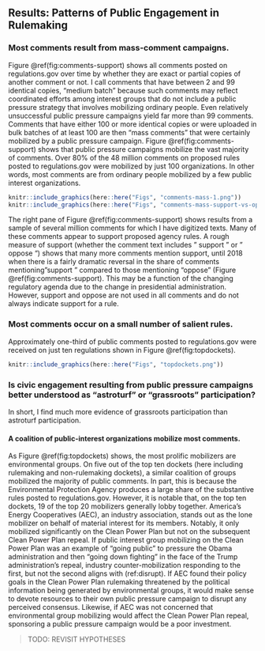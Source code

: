 ## Results: Patterns of Public Engagement in Rulemaking {#why-results}


### Most comments result from mass-comment campaigns.

Figure
\@ref(fig:comments-support) shows all comments posted on
regulations.gov over time by whether they are exact or partial copies of
another comment or not. I call comments that have between 2 and 99
identical copies, "medium batch" because such comments may reflect
coordinated efforts among interest groups that do not include a public
pressure strategy that involves mobilizing ordinary people. Even relatively unsuccessful public pressure campaigns yield far more than 99 comments. Comments that have either 100 or more identical copies or were uploaded in bulk batches of at least 100 are then "mass comments" that were certainly mobilized by a public pressure campaign. Figure \@ref(fig:comments-support) shows that public pressure campaigns mobilize the vast majority of comments. Over 80% of the 48 million comments on proposed rules posted to regulations.gov were mobilized by just 100 organizations. In other words, most comments are from ordinary people mobilized by a few public interest organizations.

```r

knitr::include_graphics(here::here("Figs", "comments-mass-1.png"))
knitr::include_graphics(here::here("Figs", "comments-mass-support-vs-oppose-1.png"))
```


The right pane of Figure
\@ref(fig:comments-support) shows results from a sample of several
million comments for which I have digitized texts. Many of these
comments appear to support proposed agency rules. A rough measure of
support (whether the comment text includes " support " or " oppose ")
shows that many more comments mention support, until 2018 when there is
a fairly dramatic reversal in the share of comments mentioning "support
" compared to those mentioning "oppose " (Figure \@ref(fig:comments-support). This may be a function of the
changing regulatory agenda due to the change in presidential
administration. However, support and oppose are not used in all comments
and do not always indicate support for a rule. <!-- (see figures
\@ref(fig:sentiment-2018) and
\@ref(fig:sentiment-2016) in the appendix for a sample of comments
on several rules in 2016 and 2018).-->

### Most comments occur on a small number of salient rules.

Approximately one-third of public comments posted to regulations.gov
were received on just ten regulations shown in Figure
\@ref(fig:topdockets).

```r

knitr::include_graphics(here::here("Figs", "topdockets.png"))
```


### Is civic engagement resulting from public pressure campaigns better understood as "astroturf" or "grassroots" participation?

In short, I find much more evidence of grassroots participation than astroturf participation.


#### A coalition of public-interest organizations mobilize most comments.

As Figure \@ref(fig:topdockets) shows, the most prolific mobilizers are
environmental groups. On five out of the top ten dockets (here including
rulemaking and non-rulemaking dockets), a similar coalition of groups
mobilized the majority of public comments. In part, this is because the
Environmental Protection Agency produces a large share of the
substantive rules posted to regulations.gov. However, it is notable
that, on the top ten dockets, 19 of the top 20 mobilizers generally
lobby together. America's Energy Cooperatives (AEC), an industry association,
stands out as the lone mobilizer on behalf of material interest for its
members. Notably, it only mobilized significantly on the Clean Power
Plan but not on the subsequent Clean Power Plan repeal. If public
interest group mobilizing on the Clean Power Plan was an example of
"going public" to pressure the Obama administration and then "going
down fighting" in the face of the Trump administration's repeal,
industry counter-mobilization responding to the first, but not the
second aligns with (ref:disrupt). If AEC found their policy goals in the Clean Power Plan rulemaking threatened by the political information being generated by environmental groups, it would make sense to devote resources to their own public pressure campaign to disrupt any perceived consensus. Likewise, if AEC was not concerned that environmental group mobilizing would affect the Clean Power Plan repeal, sponsoring a public pressure campaign would be a poor investment. 

> TODO: REVISIT HYPOTHESES
